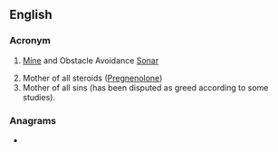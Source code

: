 {{also|moas}}
==English==

===Acronym===
{{rfc-header|Acronym}}
{{head|en|acronym}}

# {{lb|en|military}} [[Mine]] and Obstacle Avoidance [[Sonar]]
# Mother of all steroids ([[Pregnenolone]])
# Mother of all sins (has been disputed as greed according to some studies).

===Anagrams===
* {{anagrams|en|-omas|Amos|Samo|SoMa|Soma|maos|omas|soam|soma}}